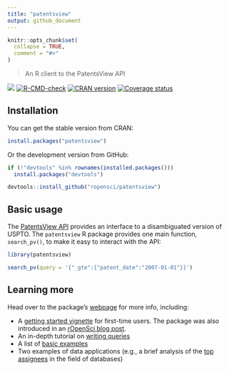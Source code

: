 ```yaml
---
title: "patentsview"
output: github_document
---
```


```r
knitr::opts_chunk$set(
  collapse = TRUE,
  comment = "#>"
)
```

> An R client to the PatentsView API

[![](http://badges.ropensci.org/112_status.svg)](https://github.com/ropensci/onboarding/issues/112)
[![R-CMD-check](https://github.com/crew102/slowraker/workflows/R-CMD-check/badge.svg)](https://github.com/crew102/slowraker/actions)
[![CRAN version](http://www.r-pkg.org/badges/version/patentsview)](https://cran.r-project.org/package=patentsview)
[![Coverage status](https://codecov.io/gh/ropensci/patentsview/branch/master/graph/badge.svg)](https://codecov.io/github/ropensci/patentsview?branch=master)

## Installation

You can get the stable version from CRAN:

```r
install.packages("patentsview")
```

Or the development version from GitHub:

```r
if (!"devtools" %in% rownames(installed.packages())) 
  install.packages("devtools")

devtools::install_github("ropensci/patentsview")
```

## Basic usage

The [PatentsView API](http://www.patentsview.org/api/doc.html) provides an interface to a disambiguated version of USPTO. The `patentsview` R package provides one main function, `search_pv()`, to make it easy to interact with the API:

```r
library(patentsview)

search_pv(query = '{"_gte":{"patent_date":"2007-01-01"}}')
```

## Learning more

Head over to the package's [webpage](https://docs.ropensci.org/patentsview/index.html) for more info, including:

* A [getting started vignette](http://docs.ropensci.org/patentsview/articles/articles/getting-started.html) for first-time users. The package was also introduced in an [rOpenSci blog post](https://ropensci.org/blog/blog/2017/09/19/patentsview).
* An in-depth tutorial on [writing queries](http://docs.ropensci.org/patentsview/articles/articles/writing-queries.html)
* A list of [basic examples](http://docs.ropensci.org/patentsview/articles/articles/examples.html)
* Two examples of data applications (e.g., a brief analysis of the [top assignees](http://docs.ropensci.org/patentsview/articles/articles/top-assignees.html) in the field of databases)
